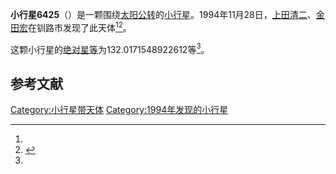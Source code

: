 {{Infobox planet
| bgcolour = #FFFFC0
| name = 6425
| symbol = 
| image = 
| caption = 
| discovery = yes
| discovery_ref = 
| discoverer = [[上田清二|上田清二]]、[[金田宏|金田宏]]
| discovery_site = [[钏路市|钏路市]] 
| discovered = 1994年11月28日
| designations = yes
| mp_name = 
| named_after = 
| alt_names = 1994 WZ3/ 1952 HY2
| mp_category = [[主带小行星|主带小行星]]
| orbit_ref = <ref name="a">[http://ssd.jpl.nasa.gov/sbdb.cgi?sstr=6425 6425] {{Wayback|url=http://ssd.jpl.nasa.gov/sbdb.cgi?sstr=6425 |date=20110610035621 }}，小行星數據庫瀏覽器（JPL Small-Body Database Browser）－[[美国国家航空航天局|美国国家航空航天局]]喷气推进实验室</ref>
| epoch = 2456400.5 (2013年4月18日更新)
| aphelion = {{convert|3.085276884681539|AU|km|3|abbr=on|lk=out}}
| perihelion = {{convert|2.013116004571495|AU|km|3|abbr=on}}
| semimajor = {{convert|2.549196444626517|AU|km|3|abbr=on}}
| eccentricity = 0.210293891
| period = 1486.631679 [[日|日]]<br />4.07[[儒略年|儒略年]]
| avg_speed = 
| inclination = 14.85690815066558
| asc_node = 210.2030683838345
| mean_anomaly = 
| arg_peri = 132.0171548922612
| satellites = 
| physical_characteristics = yes
| dimensions = 
| mass = 
| density = 
| surface_grav = 
| escape_velocity = 
| sidereal_day = 
| axial_tilt = 
| pole_ecliptic_lat = 
| pole_ecliptic_lon = 
| albedo = 
| temperatures= 
| temp_name1 = 
| mean_temp_1 = 
| max_temp_1 = 
| temp_name2 = 
| max_temp_2 = 
| spectral_type = 
| abs_magnitude = 132.0171548922612
}}

'''小行星6425'''（{{lang-en|6425}}）是一颗围绕[[太阳|太阳]][[公转|公转]]的[[小行星|小行星]]。1994年11月28日，[[上田清二|上田清二]]、[[金田宏|金田宏]]在钏路市发现了此天体<ref name="a" /><ref>{{cite news|title=小行星列表|url=http://cfa-www.harvard.edu/iau/lists/NumberedMPs.txt|accessdate=2013-07-08|newspaper=哈佛大学|archive-date=2008-05-17|archive-url=https://web.archive.org/web/20080517010638/http://cfa-www.harvard.edu/iau/lists/NumberedMPs.txt|dead-url=no}}</ref>。

这颗小行星的[[绝对星等|绝对星等]]为132.0171548922612等<ref name="a" />。

==参考文献==
{{reflist}}
{{Minor Planet Number|[[小行星6424|小行星6424]]|[[小行星6426|小行星6426]]}}

{{小天体}}

[[Category:小行星带天体|Category:小行星带天体]]
[[Category:1994年发现的小行星|Category:1994年发现的小行星]]

{{asteroid-stub}}
